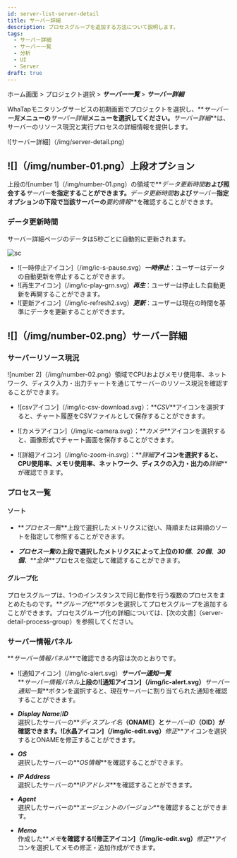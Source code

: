 ```yaml
---
id: server-list-server-detail
title: サーバー詳細
description: プロセスグループを追加する方法について説明します。
tags:
  - サーバー詳細
  - サーバー一覧
  - 分析
  - UI
  - Server
draft: true
---
```


ホーム画面 > プロジェクト選択 > **_サーバー一覧_** > **_サーバー詳細_**

WhaTapモニタリングサービスの初期画面でプロジェクトを選択し、**_サーバー一覧_**メニューの**_サーバー詳細_**メニューを選択してください。**_サーバー詳細_**は、サーバーのリソース現況と実行プロセスの詳細情報を提供します。

![サーバー詳細]（/img/server-detail.png）

## ![]（/img/number-01.png）上段オプション

上段の![number 1]（/img/number-01.png）の領域で**_データ更新時間_**および照会する**_サーバー_**を指定することができます。**_データ更新時間_**および***サーバー***指定オプションの下段で当該サーバーの**_要約情報_**を確認することができます。

### データ更新時間

サーバー詳細ページのデータは5秒ごとに自動的に更新されます。 

<div style={{textAlign: 'center'}}>

![sc](/img/server-detail-data.png)

</div>

-   ![一時停止アイコン]（/img/ic-s-pause.svg）**_一時停止_**：ユーザーはデータの自動更新を停止することができます。 
-   ![再生アイコン]（/img/ic-play-grn.svg）**_再生_**：ユーザーは停止した自動更新を再開することができます。
-   ![更新アイコン]（/img/ic-refresh2.svg）**_更新_**：ユーザーは現在の時間を基準にデータを更新することができます。

## ![]（/img/number-02.png）サーバー詳細

### サーバーリソース現況

![number 2]（/img/number-02.png）領域でCPUおよびメモリ使用率、ネットワーク、ディスク入力・出力チャートを通じてサーバーのリソース現況を確認することができます。  

-   ![csvアイコン]（/img/ic-csv-download.svg）：**_CSV_**アイコンを選択すると、チャート履歴をCSVファイルとして保存することができます。

-   ![カメラアイコン]（/img/ic-camera.svg）：**_カメラ_**アイコンを選択すると、画像形式でチャート画面を保存することができます。

-   ![詳細アイコン]（/img/ic-zoom-in.svg）：**_詳細_**アイコンを選択すると、CPU使用率、メモリ使用率、ネットワーク、ディスクの入力・出力の**_詳細_**が確認できます。

### プロセス一覧

#### ソート

-   **_プロセス一覧_**上段で選択したメトリクスに従い、降順または昇順のソートを指定して参照することができます。 

-   **_プロセス一覧_**の上段で選択したメトリクスによって上位の**_10個_**、**_20個_**、**_30個_**、**_全体_**プロセスを指定して確認することができます。 

#### グループ化

プロセスグループは、1つのインスタンスで同じ動作を行う複数のプロセスをまとめたものです。**_グループ化_**ボタンを選択してプロセスグループを追加することができます。プロセスグループ化の詳細については、[次の文書]（server-detail-process-group）を参照してください。

### サーバー情報パネル

**_サーバー情報パネル_**で確認できる内容は次のとおりです。 

-   ![通知アイコン]（/img/ic-alert.svg）**_サーバー通知一覧_** <br/>
    **_サーバー情報パネル_**上段の![通知アイコン]（/img/ic-alert.svg）**_サーバー通知一覧_**ボタンを選択すると、現在サーバーに割り当てられた通知を確認することができます。

-   **_Display Name_**/**_ID_** <br/>
    選択したサーバーの**_ディスプレイ名_**（ONAME）と**_サーバーID_**（OID）が確認できます。![水晶アイコン]（/img/ic-edit.svg）**_修正_**アイコンを選択するとONAMEを修正することができます。

-   **_OS_**<br/>
    選択したサーバーの**_OS情報_**を確認することができます。

-   **_IP Address_**<br/>
    選択したサーバーの**_IPアドレス_**を確認することができます。

-   **_Agent_**<br/>
    選択したサーバーの**_エージェントのバージョン_**を確認することができます。

-   **_Memo_**<br/>
    作成した**_メモ_**を確認する![修正アイコン]（/img/ic-edit.svg）**_修正_**アイコンを選択してメモの修正・追加作成ができます。

<!-- 

서버 정보 요약

IP 주소, 운영체제, CPU 코어 개수, 메모리, OS 등을 확인할 수 있습니다.


프로세스 목록

프로세스 상세 정보를 확인할 수 있습니다.

-->
